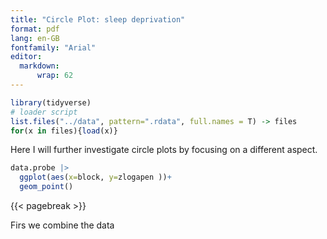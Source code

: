 ```yaml
---
title: "Circle Plot: sleep deprivation"
format: pdf
lang: en-GB
fontfamily: "Arial" 
editor: 
  markdown:
      wrap: 62
---
```



```r
library(tidyverse)
# loader script
list.files("../data", pattern=".rdata", full.names = T) -> files
for(x in files){load(x)}

```

Here I will further investigate circle plots by focusing on a different aspect. 

```r
data.probe |>
  ggplot(aes(x=block, y=zlogapen ))+
  geom_point()

```

{{< pagebreak >}}

Firs we combine the data

```r


```

```r

```

```r

```
